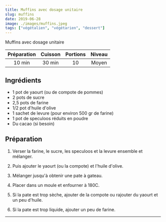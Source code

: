 ```yaml
---
title: Muffins avec dosage unitaire
slug: muffins
date: 2019-06-28
image: ./images/muffins.jpeg
tags: ["végétalien", "végétarien", "dessert"]
---
```


<StyledParagraph>Muffins avec dosage unitaire</StyledParagraph>

| Préparation | Cuisson | Portions | Niveau |
| :-: | :-: | :-: | :-: |
| 10 min | 30 min | 10 | Moyen |

## Ingrédients
- <ListItem>1 pot de yaourt (ou de compote de pommes)</ListItem>
- <ListItem>2 pots de sucre</ListItem>
- <ListItem>2,5 pots de farine</ListItem>
- <ListItem>1/2 pot d'huile d'olive</ListItem>
- <ListItem>1 sachet de levure (pour environ 500 gr de farine)</ListItem>
- <ListItem>1 pot de speculoos réduits en poudre</ListItem>
- <ListItem>Du cacao (si besoin)</ListItem>

## Préparation

1. Verser la farine, le sucre, les speculoos et la levure ensemble et mélanger.

2. Puis ajouter le yaourt (ou la compote) et l'huile d'olive.

3. Mélanger jusqu'à obtenir une pate à gateau.

4. Placer dans un moule et enfourner à 180C.

5. Si la pate est trop sèche, ajouter de la compote ou rajouter du yaourt et un peu d'huile.

6. Si la pate est trop liquide, ajouter un peu de farine.

---
